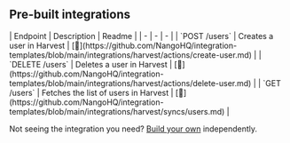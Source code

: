 
## Pre-built integrations

<AccordionGroup>


<Accordion title="Users">
| Endpoint | Description | Readme |
| - | - | - |
| `POST /users` | Creates a user in Harvest | [🔗](https://github.com/NangoHQ/integration-templates/blob/main/integrations/harvest/actions/create-user.md) |
| `DELETE /users` | Deletes a user in Harvest | [🔗](https://github.com/NangoHQ/integration-templates/blob/main/integrations/harvest/actions/delete-user.md) |
| `GET /users` | Fetches the list of users in Harvest | [🔗](https://github.com/NangoHQ/integration-templates/blob/main/integrations/harvest/syncs/users.md) |
</Accordion>

</AccordionGroup>

<Tip>Not seeing the integration you need? [Build your own](https://docs.nango.dev/guides/custom-integrations/overview) independently.</Tip>
